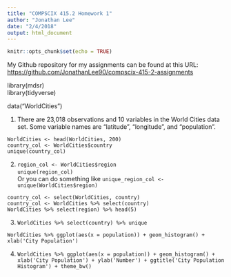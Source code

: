```yaml
---
title: "COMPSCIX 415.2 Homework 1"
author: "Jonathan Lee"
date: "2/4/2018"
output: html_document
---
```


```r
knitr::opts_chunk$set(echo = TRUE)
```
My Github repository for my assignments can be found at this URL: [https://github.com/JonathanLee90/compscix-415-2-assignments](https://github.com/JonathanLee90/compscix-415-2-assignments)

library(mdsr)  
library(tidyverse)

data("WorldCities")

1. There are 23,018 observations and 10 variables in the World Cities data set. Some variable names are "latitude", "longitude", and "population".

```WorldCities <- head(WorldCities, 200)```  
```country_col <- WorldCities$country```  
```unique(country_col)```

2. ```region_col <- WorldCities$region```   
```unique(region_col)```  
Or you can do something like ```unique_region_col <- unique(WorldCities$region)```

```country_col <- select(WorldCities, country)```  
```country_col <- WorldCities %>% select(country)```  
```WorldCities %>% select(region) %>% head(5)```  

3. ```WorldCities %>% select(country) %>% unique```

```WorldCities %>% ggplot(aes(x = population)) + geom_histogram() + xlab('City Population')```

4. ```WorldCities %>% ggplot(aes(x = population)) + geom_histogram() + xlab('City Population') + ylab('Number') + ggtitle('City Population Histogram') + theme_bw()```